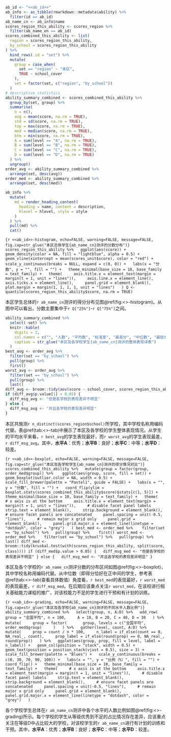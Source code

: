 ```r
ab_id <- "<<ab_id>>"
ab_info <- as_tibble(rmarkdown::metadata$ability) %>% 
  filter(id == ab_id)
ab_name_cn <- ab_info$name
scores_region_this_ability <- scores_region %>% 
  filter(ab_name_en == ab_id)
scores_combined_this_ability <- list(
  region = scores_region_this_ability,
  by_school = scores_region_this_ability
) %>% 
  bind_rows(.id = "set") %>%
  mutate(
    group = case_when(
      set == "region" ~ "本区",
      TRUE ~ school_cover
    ),
    set = factor(set, c("region", "by_school"))
  )
# descriptive statistics
ability_summary_combined <- scores_combined_this_ability %>% 
  group_by(set, group) %>%
  summarise(
    n = n(),
    avg = mean(score, na.rm = TRUE),
    std = sd(score, na.rm = TRUE),
    top = max(score, na.rm = TRUE),
    med = median(score, na.rm = TRUE),
    btm = min(score, na.rm = TRUE),
    A = sum(level == "A", na.rm = TRUE),
    B = sum(level == "B", na.rm = TRUE),
    C = sum(level == "C", na.rm = TRUE),
    D = sum(level == "D", na.rm = TRUE)
  ) %>%
  ungroup()
order_avg <- ability_summary_combined %>%
  arrange(set, desc(avg))
order_med <- ability_summary_combined %>%
  arrange(set, desc(med))
```

```r
ab_info %>%
  mutate(
    md = render_heading_content(
      heading = name, content = description,
      hlevel = hlevel, style = style
    )
  ) %>% 
  pull(md) %>% 
  cat()
```

```{r <<ab_id>>-histogram, echo=FALSE, warning=FALSE, message=FALSE, fig.cap=str_glue("本区总体学生{ab_name_cn}测评的分数分布")}
scores_region_this_ability %>%
  ggplot(aes(score)) +
  geom_density(color = NA, fill = "lightblue", alpha = 0.5) +
  geom_vline(xintercept = mean(scores_unit$score), color = "red") +
  scale_y_continuous(breaks = NULL, expand = c(0, 0)) +
  labs(x = "分数", y = "", fill = "") +
  theme_minimal(base_size = 18, base_family = text_family) +
  theme(
    axis.title.x = element_text(margin = margin(t = 1, unit = "lines")),
    axis.line.x = element_line(),
    axis.ticks.x = element_line(),
    panel.grid = element_blank(),
    plot.margin = margin(1, 1, 1, 1, unit = "lines")
  )
Q <- quantile(scores_region_this_ability$score, na.rm = TRUE)
```

本区学生总体的`r ab_name_cn`测评的得分分布见图\@ref(fig:<<ab_id>>-histogram)。从图中可以看出，分数主要集中于`r Q["25%"]`-`r Q["75%"]`之间。

```r
ability_summary_combined %>%
  select(-set) %>%
  knitr::kable(
    digits = 2,
    col.names = c("", "人数", "平均数", "标准差", "最高分", "中位数", "最低分", LETTERS[1:4]),
    caption = str_glue("本区及各学校学生{ab_name_cn}测评的整体表现详表")
  )
best_avg <- order_avg %>% 
  filter(set == "by_school") %>%
  pull(group) %>% 
  first()
worst_avg <- order_avg %>% 
  filter(set == "by_school") %>%
  pull(group) %>% 
  last()
diff_avg <- broom::tidy(aov(score ~ school_cover, scores_region_this_ability))
if (diff_avg$p.value[1] > 0.05) {
  diff_msg_avg <- "但是各学校的表现差异不明显"
} else {
  diff_msg_avg <- "并且各学校的表现差异明显"
}
```

本区共施测`r n_distinct(scores_region$school)`所学校，其中学校名称用编码代替。表\@ref(tab:<<ab_id>>-tab)中展示了本区及各学校的学生整体表现情况。从学生的平均水平来看，`r best_avg`的学生表现最好，而`r worst_avg`的学生表现最差，`r diff_msg_avg`。其中，**水平A**：优秀；**水平B**：良好；**水平C**：中等；**水平D**：较差。

```{r <<ab_id>>-boxplot, echo=FALSE, warning=FALSE, message=FALSE, fig.cap=str_glue("本区及各学校学生{ab_name_cn}测评的得分情况对比")}
scores_combined_this_ability %>%
  mutate(group = factor(group, order_med$group)) %>% 
  ggplot(aes(group, score, fill = set)) +
  geom_boxplot(outlier.color = NA, width = 0.5) +
  scale_fill_brewer(palette = "Pastel1", guide = FALSE) +
  labs(x = "", y = "分数", fill = "") +
  coord_flip(ylim = boxplot.stats(scores_combined_this_ability$score)$stats[c(1, 5)]) +
  theme_minimal(base_size = 10, base_family = text_family) +
  theme(
    # x axis is at the bottom
    axis.title.x = element_text(margin = margin(t = 1, unit = "lines")),
    # disable facet panel labels
    strip.text = element_blank(),
    strip.background = element_blank(),
    # ensure facet panels are concatenated
    panel.spacing = unit(-0.5, "lines"),
    # remain major x grid only
    panel.grid = element_blank(),
    panel.grid.major.x = element_line(linetype = "dotdash", color = "grey")
  )
best_med <- order_med %>% 
  filter(set == "by_school") %>%
  pull(group) %>% 
  first()
worst_med <- order_med %>% 
  filter(set == "by_school") %>%
  pull(group) %>% 
  last()
diff_med <- broom::tidy(kruskal.test(with(scores_region_this_ability, split(score, class))))
if (diff_med$p.value > 0.05) {
  diff_msg_med <- "但是各学校的表现差异不明显"
} else {
  diff_msg_med <- "并且各学校的表现差异明显"
}
```

本区及各个学校的`r ab_name_cn`测评分数的分布区间如图\@ref(fig:<<ab_id>>-boxplot)，其中学校名称用编码代替。从中位数（即得分恰好在正中间的学生，参考表\@ref(tab:<<ab_id>>-tab)查看具体数值）角度看，`r best_med`的表现最好，`r worst_med`的表现最差，`r diff_msg_med`。在后期应该重点关注`r worst_med`，在该校进行相关基础能力课程的推广，对该校能力不足的学生进行干预和有计划的训练。

```{r <<ab_id>>-grading, echo=FALSE, warning=FALSE, message=FALSE, fig.cap=str_glue("本区及各学校{ab_name_cn}测评的不同水平人数比例")}
ability_summary_combined %>%
  select(group, n, A:D) %>%
  add_row(
    group = "全国平均", n = 100,
    A = 10, B = 20, C = 40, D = 30
  ) %>%
  mutate(
    group = factor(
      group, levels = c("全国平均", order_med$group)
    )
  ) %>%
  gather(level, count, A:D) %>%
  mutate(
    prop = count / n * 100,
    n_label = if_else(count == 0, NA_real_, count),
    prop_label = if_else(round(prop) == 0, NA_real_, round(prop))
  ) %>%
  ggplot(aes(group, prop, fill = level, label = n_label)) +
  geom_col(position = "stack", width = 0.5) +
  geom_text(position = position_stack(vjust = 0.5), size = 3) +
  scale_fill_brewer(palette = "Blues") +
  scale_y_continuous(breaks = c(0, 30, 70, 90, 100)) +
  labs(x = "", y = "比例（%）", fill = "") +
  coord_flip() +
  theme_minimal(base_size = 10, base_family = text_family) +
  theme(
    # x axis is at the bottom
    axis.title.x = element_text(margin = margin(t = 1, unit = "lines")),
    # disable facet panel labels
    strip.text = element_blank(),
    strip.background = element_blank(),
    # ensure facet panels are concatenated
    panel.spacing = unit(-0.5, "lines"),
    # remain major x grid only
    panel.grid = element_blank(),
    panel.grid.major.x = element_line(linetype = "dotdash", color = "grey")
  )
```

各个学校学生总体在`r ab_name_cn`测评中各个水平的人数比例如图\@ref(fig:<<ab_id>>-grading)所示。每个学校的学生从等级优秀到不足的占比情况存在差异，应该重点关注在等级D中占比较大的学校，对该校学生的`r ab_name_cn`进行有计划的训练和干预。其中，**水平A**：优秀；**水平B**：良好；**水平C**：中等；**水平D**：较差。
